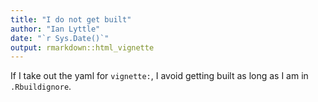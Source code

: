 ```yaml
---
title: "I do not get built"
author: "Ian Lyttle"
date: "`r Sys.Date()`"
output: rmarkdown::html_vignette
---
```


If I take out the yaml for `vignette:`, I avoid getting built as long as I am in `.Rbuildignore`.
